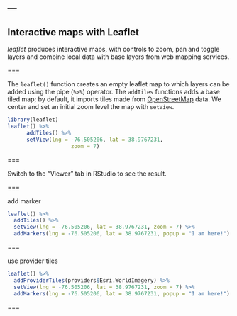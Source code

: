 ---
---

## Interactive maps with Leaflet

*leaflet* produces interactive maps, with controls to zoom, pan and toggle layers and combine local data with base layers from web mapping services.

===

The `leaflet()` function creates an empty leaflet map to which layers can be added using the pipe (`%>%`) operator. The `addTiles` functions adds a base tiled map; by default, it imports tiles made from  [OpenStreetMap](https://www.openstreetmap.org/) data. We center and set an initial zoom level the map with `setView`. 

```r
library(leaflet)
leaflet() %>%
      addTiles() %>%
      setView(lng = -76.505206, lat = 38.9767231, 
                    zoom = 7)

```

===

Switch to the "Viewer" tab in RStudio to see the result.

<!-- ![leaflet1]({{ site.baseurl }}/images/leaflet1.png) -->

===

add marker

```r
leaflet() %>%
  addTiles() %>%
  setView(lng = -76.505206, lat = 38.9767231, zoom = 7) %>%
  addMarkers(lng = -76.505206, lat = 38.9767231, popup = "I am here!")

```

===

use provider tiles

```r
leaflet() %>%
  addProviderTiles(providers$Esri.WorldImagery) %>%
  setView(lng = -76.505206, lat = 38.9767231, zoom = 7) %>%
  addMarkers(lng = -76.505206, lat = 38.9767231, popup = "I am here!")

```

===

